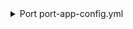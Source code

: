 <details>
<summary>Port port-app-config.yml</summary>

```yaml showLineNumbers
resources:
  - kind: repository
    selector:
      query: 'true'
    port:
      entity:
        mappings:
          identifier: .name
          title: .name
          blueprint: '"githubService"'
          properties:
            readme: file://README.md
            url: .html_url
            defaultBranch: .default_branch
  - kind: branch
    selector:
      query: 'true'
    port:
      entity:
        mappings:
          identifier: .repository.name + "_" + .branch.name
          title: .repository.name + " " + .branch.name
          blueprint: '"branch_protection"'
          properties:
            is_protected: .branch.protected
            url: .branch._links.html
            require_approval_count: >-
              .branch.protectionRules.required_pull_request_reviews.required_approving_review_count
            require_code_owner_review: >-
              .branch.protectionRules.required_pull_request_reviews.require_code_owner_reviews
            allow_force_pushes: .branch.protectionRules.allow_force_pushes.enabled
            allow_deletions: .branch.protectionRules.allow_deletions.enabled
          relations:
            repository: .repository.name
```
</details>
